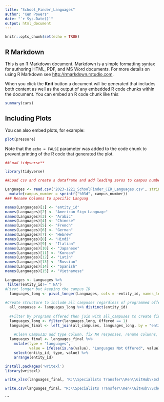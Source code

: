```yaml
---
title: "School_Finder_Languages"
author: "Ken Powers"
date: "`r Sys.Date()`"
output: html_document
---
```


```r
knitr::opts_chunk$set(echo = TRUE)
```

## R Markdown

This is an R Markdown document. Markdown is a simple formatting syntax for authoring HTML, PDF, and MS Word documents. For more details on using R Markdown see <http://rmarkdown.rstudio.com>.

When you click the **Knit** button a document will be generated that includes both content as well as the output of any embedded R code chunks within the document. You can embed an R code chunk like this:

```r
summary(cars)
```

## Including Plots

You can also embed plots, for example:

```r
plot(pressure)
```

Note that the `echo = FALSE` parameter was added to the code chunk to prevent printing of the R code that generated the plot.


```r

##Load tidyverse**

library(tidyverse)

##Load csv and create a dataframe and add leading zeros to campus number

Languages <- read.csv('2023-1221_SchoolFinder_CER_Languages.csv', stringsAsFactors = FALSE, header = TRUE) %>%
  mutate(campus_number = sprintf("%03d", campus_number))
### Rename Columns to specific Languag

names(Languages)[1] <- "entity_id"
names(Languages)[2] <- "American Sign Language"
names(Languages)[3] <- "Arabic"
names(Languages)[4] <- "Chinese"
names(Languages)[5] <- "French"
names(Languages)[6] <- "German"
names(Languages)[7] <- "Hebrew"
names(Languages)[8] <- "Hindi"
names(Languages)[9] <- "Italian"
names(Languages)[10] <- "Japanese"
names(Languages)[11] <- "Korean"
names(Languages)[12] <- "Latin"
names(Languages)[13] <- "Russian"
names(Languages)[14] <- "Spanish"
names(Languages)[15] <- "Vietnamese"

Languages <- Languages %>%
 filter(entity_id!= " NA")
#Pivot longer but keeping the campus ID
  languages_long <- pivot_longer(Languages, cols = -entity_id, names_to = "value", values_to = "Offered" ) 
  
#Create structure to include all campuses regardless of programmed offered
  all_campuses <- languages_long %>% distinct(entity_id)
  
  #Filter by programs offered then join with all_campuses to create final list
  languages_long <- filter(languages_long, Offered == 1)
  languages_final <- left_join(all_campuses, languages_long, by = "entity_id")
  
    #Clean CampusID add type column, fix NA responses, rename columns, and rearrange
  languages_final <- languages_final %>% 
    mutate(type = "languages",
           value = ifelse(is.na(value), "Languages Not Offered", value)) %>% 
    select(entity_id, type, value) %>% 
    arrange(entity_id)

install.packages('writexl')
library(writexl)

write_xlsx(languages_final, 'R:\\Specialists Transfer\\Ken\\GitHub\\Schoolfinder_Languages\\Languages_final.xlsx')

write.csv(languages_final, "R:\\Specialists Transfer\\Ken\\GitHub\\Schoolfinder_Languages\\Languages_final.csv", row.names=FALSE)
```






```
